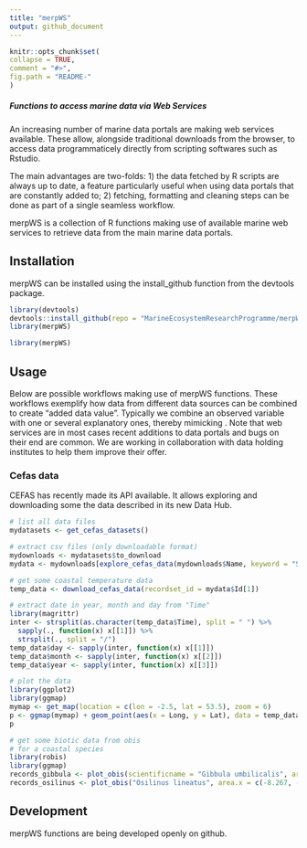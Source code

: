 ```yaml
---
title: "merpWS"
output: github_document
---
```

  
  <!-- README.md is generated from README.Rmd. Please edit that file -->
  
  ```r
knitr::opts_chunk$set(
  collapse = TRUE,
  comment = "#>",
  fig.path = "README-"
)
```

##### Functions to access marine data via Web Services

An increasing number of marine data portals are making web services
available. These allow, alongside traditional downloads from the browser,
to access data programmaticely directly from scripting softwares such as Rstudio.

The main advantages are two-folds: 1) the data fetched by R scripts are always up to date,
a feature particularly useful when using data portals that are constantly added to; 2) 
fetching, formatting and cleaning steps can be done as part of a single seamless workflow.

merpWS is a collection of R functions making use of available marine web services to retrieve
data from the main marine data portals. 

## Installation
merpWS can be installed using the install_github function from the devtools package.  

```r
library(devtools)
devtools::install_github(repo = "MarineEcosystemResearchProgramme/merpWS")
library(merpWS)
```

```r
library(merpWS)
```

## Usage
Below are possible workflows making use of merpWS functions.
These workflows exemplify how data from different data sources
can be combined to create "added data value". Typically we
combine an observed variable with one or several explanatory ones, 
thereby mimicking . Note that web services are in most cases
recent additions to data portals and bugs on their end are common. 
We are working in collaboration with data holding institutes to 
help them improve their offer. 

### Cefas data
CEFAS has recently made its API available. It allows exploring
and downloading some the data described in its new Data Hub.

```r
# list all data files
mydatasets <- get_cefas_datasets()

# extract csv files (only downloadable format)
mydownloads <- mydatasets$to_download
mydata <- mydownloads[explore_cefas_data(mydownloads$Name, keyword = "SWT"), ]

# get some coastal temperature data
temp_data <- download_cefas_data(recordset_id = mydata$Id[1])

# extract date in year, month and day from "Time"
library(magrittr)
inter <- strsplit(as.character(temp_data$Time), split = " ") %>%
  sapply(., function(x) x[[1]]) %>%
  strsplit(., split = "/") 
temp_data$day <- sapply(inter, function(x) x[[1]])
temp_data$month <- sapply(inter, function(x) x[[2]])
temp_data$year <- sapply(inter, function(x) x[[3]])
```

```r
# plot the data
library(ggplot2)
library(ggmap)
mymap <- get_map(location = c(lon = -2.5, lat = 53.5), zoom = 6)
p <- ggmap(mymap) + geom_point(aes(x = Long, y = Lat), data = temp_data)
p
```

```r
# get some biotic data from obis
# for a coastal species
library(robis)
library(ggmap)
records_gibbula <- plot_obis(scientificname = "Gibbula umbilicalis", area.x = c(-8.267, -8.267, 4.483, 4.483, -8.267), area.y = c(49.90, 56.45, 56.45, 49.90, 49.90), myresolution = 0.5, myzoom = 5, gridded = T)
records_osilinus <- plot_obis("Osilinus lineatus", area.x = c(-8.267, -8.267, 4.483, 4.483, -8.267), area.y = c(49.90, 56.45, 56.45, 49.90, 49.90), myresolution = 0.5, myzoom = 5, gridded = T)

```

## Development
merpWS functions are being developed openly on github. 